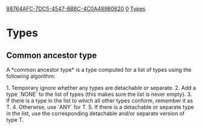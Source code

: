 [[Property:uuid|88764AFC-7DC5-4547-8B8C-4C0A489B0620]]
[[Property:weight|0]]
[[Property:title|Types]]
= Types =

== Common ancestor type ==

A *common ancestor type* is a type computed for a list of types using the following algorithm:

1. Temporary ignore whether any types are detachable or separate.
2. Add a type `NONE` to the list of types (this makes sure the list is never empty).
3. If there is a type in the list to which all other types conform, remember it as T.
4. Otherwise, use `ANY` for T.
5. If there is a detachable or separate type in the list, use the corresponding detachable and/or separate version of type T.

